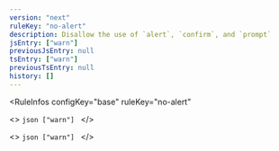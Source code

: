 ```yaml
---
version: "next"
ruleKey: "no-alert"
description: Disallow the use of `alert`, `confirm`, and `prompt`
jsEntry: ["warn"]
previousJsEntry: null
tsEntry: ["warn"]
previousTsEntry: null
history: []
---
```


<RuleInfos 
  configKey="base" 
  ruleKey="no-alert" 
>
  <>
    ```json
    ["warn"]
    ```
  </>

  <>
    ```json
    ["warn"]
    ```
  </>
</RuleInfos>
